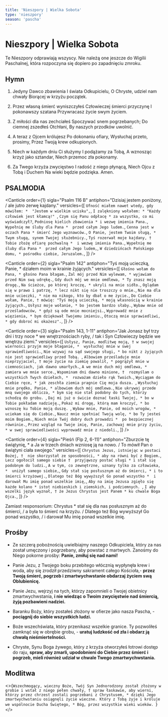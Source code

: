 ```yaml
---
title: 'Nieszpory | Wielka Sobota'
type: 'nieszpory'
season: 'pascha'
---
```


# Nieszpory | Wielka Sobota

<Note className="mb-4">
  Te Nieszpory odprawiają wszyscy. Nie należą one jeszcze do Wigilii Paschalnej,
  która rozpoczyna się dopiero po zapadnięciu zmroku.
</Note>

<OpeningVersicle />

## Hymn

1. Jedyny Dawco zbawienia
   I świata Odkupicielu,
   O Chryste, udziel nam chwały
   Biorącej w krzyżu początek.

2. Przez własną śmierć wyniszczyłeś
   Człowieczej śmierci przyczynę
   I pokonawszy szatana
   Przywracasz życie swym życiem.

3. Z miłości dla nas zechciałeś
   Spoczywać snem pogrzebanych;
   Do ciemnej zszedłeś Otchłani,
   By naszych przodków uwolnić.

4. A teraz z Ojcem królujesz
   Po dokonaniu ofiary,
   Wysłuchaj przeto, prosimy,
   Przez Twoją krew odkupionych.

5. Niech w każdym dniu Ci służymy
   I podążamy za Tobą,
   A wznosząc krzyż jako sztandar,
   Niech przemoc zła pokonamy.

6. Za Twego krzyża zwycięstwo
   I radość z niego płynącą,
   Niech Ojcu z Tobą i Duchem
   Na wieki będzie podzięka. Amen.

## PSALMODIA

<Canticle
  order={1}
  sigla="Psalm 116 B"
  antiphon="Dzisiaj jestem poniżony, / ale jutro zerwę kajdany."
  versicles={[
    `Ufność miałem nawet wtedy, gdy mówiłem: * 
"Jestem w wielkim ucisku",`,
    `I zalękniony wołałem: *
"Każdy człowiek jest kłamcą!" `,
    `Czym się Panu odpłacę *
za wszystko, co mi wyświadczył?`,
    `Podniosę kielich zbawienia *
i wezwę imienia Pana.`,
    `Wypełnię me śluby dla Pana * 
przed całym Jego ludem.`,
    `Cenna jest w oczach Pana *
śmierć Jego wyznawców.`,
    `O Panie, jestem Twoim sługą, *
Twym sługą, synem Twojej służebnicy.`,
    `Tyś rozerwał moje kajdany, † 
Tobie złożę ofiarę pochwalną * 
i wezwę imienia Pana.`,
    `Wypełnię me śluby dla Pana * 
przed całym Jego ludem,`,
    `W dziedzińcach Pańskiego domu, *
pośrodku ciebie, Jeruzalem.`,
  ]}
/>

<Canticle
  order={2}
  sigla="Psalm 142"
  antiphon="Tyś moją ucieczką, Panie, * działem moim w krainie żyjących."
  versicles={[
    `Głośno wołam do Pana, *
głośno Pana błagam.`,
    `Żal mój przed Nim wylewam, *
wyjawiam przed Nim swą udrękę.`,
    `Gdy duch mój we mnie omdlewa, *
Ty znasz moją drogę.`,
    `Na ścieżce, po której kroczę, *
ukryli na mnie sidło.`,
    `Oglądam się w prawo i patrzę, *
lecz nikt się nie troszczy o mnie.`,
    `Nie ma dla mnie ucieczki, *
nie ma nikogo, kto by dbał o me życie.`,
    `Do Ciebie wołam, Panie, †
mówię: "Tyś moją ucieczką, *
moją własnością w krainie żyjących.`,
    `Usłysz moje wołanie, *
bo jestem bardzo słaby.`,
    `Wybaw mnie od prześladowców, *
gdyż są ode mnie mocniejsi.`,
    `Wyprowadź mnie z więzienia, *
bym dziękował Twojemu imieniu.`,
    `Otoczą mnie sprawiedliwi, *
gdy dobroć mi okażesz".`,
  ]}
/>

<Canticle
  order={3}
  sigla="Psalm 143, 1-11"
  antiphon="Jak Jonasz był trzy dni i trzy noce * we wnętrznościach ryby, / tak i Syn Człowieczy będzie we wnętrzu ziemi."
  versicles={[
    `Usłysz, Panie, modlitwę moją, †
w swojej wierności przyjm moje błaganie, * 
wysłuchaj mnie w swej sprawiedliwości.`,
    `Nie wzywaj na sąd swojego sługi, *
bo nikt z żyjących nie jest sprawiedliwy przed Tobą. `,
    `Albowiem prześladuje mnie nieprzyjaciel, †
moje życie na ziemię powalił, *
pogrążył mnie w ciemnościach, jak dawno umarłych.`,
    `A we mnie duch mój omdlewa, * 
zamiera we mnie serce.`,
    `Wspominam dni dawno minione, † 
rozmyślam o wszystkich Twych dziełach, * 
rozważam dzieło rąk Twoich.`,
    `Wyciągam do Ciebie ręce, *
jak zeschła ziemia pragnie Cię moja dusza. `,
    `Wysłuchaj mnie prędko, Panie, *
albowiem duch mój omdlewa.`,
    `Nie ukrywaj przede mną swojego oblicza, *
bym się nie stał podobny do tych, którzy schodzą do grobu. `,
    `Daj mi już o świcie doznać łaski Twojej, *
bo w Tobie pokładam nadzieję.`,
    `Pokaż mi drogę, którą mam kroczyć, *
bo wznoszę ku Tobie moją duszę. `,
    `Wybaw mnie, Panie, od moich wrogów, * 
uciekam się do Ciebie.`,
    `Naucz mnie spełniać Twoją wolę, *
bo Ty jesteś moim Bogiem.`,
    `Niech mnie Twój dobry duch prowadzi * 
po bezpiecznej równinie.`,
    `Przez wzgląd na Twoje imię, Panie, zachowaj mnie przy życiu, *
w swej sprawiedliwości wyprowadź mnie z niedoli.`,
  ]}
/>

<Canticle
  order={4}
  sigla="Pieśń (Flp 2, 6-11)"
  antiphon="Zburzcie tę świątynię, * a Ja w trzech dniach wzniosę ją na nowo. / To mówił Pan o świątyni ciała swojego."
  versicles={[
    `Chrystus Jezus, istniejąc w postaci Bożej, † 
nie skorzystał ze sposobności, *
aby na równi być z Bogiem.`,
    `Lecz ogołocił samego siebie † 
przyjąwszy postać sługi *
i stał się podobnym do ludzi.`,
    `A w tym, co zewnętrzne, uznany tylko za człowieka, * 
uniżył samego siebie,`,
    `Gdy stał się posłusznym aż do śmierci, *
i to śmierci krzyżowej.`,
    `Dlatego też Bóg wywyższył Go ponad wszystko * 
i darował Mu imię ponad wszelkie imię,`,
    `Aby na imię Jezusa zgięło się każde kolano *
istot niebieskich i ziemskich, i podziemnych. `,
    `I aby wszelki język wyznał, †
że Jezus Chrystus jest Panem *
ku chwale Boga Ojca.`,
  ]}
/>

<Passage
  sigla="1 P 1, 18-21"
  passage="Wiecie, że z waszego odziedziczonego po przodkach złego postępowania zostaliście wykupieni nie czymś przemijającym, srebrem lub złotem, ale drogocenną krwią Chrystusa, jako baranka niepokalanego i bez zmazy. On był wprawdzie przewidziany przed stworzeniem świata, dopiero jednak w ostatnich czasach się objawił ze względu na was. Wyście przez Niego uwierzyli w Boga, który wzbudził Go z martwych i udzielił Mu chwały, tak że wiara wasza i nadzieja są skierowane ku Bogu."
/>

<Note className="mt-5">Zamiast responsorium:</Note>
Chrystus * stał się dla nas posłusznym aż do śmierci, / a była to śmierć na krzyżu.
/ Dlatego też Bóg wywyższył Go ponad wszystko, / i darował Mu imię ponad wszelkie
imię.

<div />

<Magnificat antiphon="Arcykapłani zamknęli grób Pana, * zapieczętowali kamień i postawili straże." />

## Prośby

- Ze szczerą pobożnością uwielbiajmy naszego Odkupiciela, który za nas został umęczony i pogrzebany, aby powstać z martwych. Zanośmy do Niego pokorne prośby: **Panie, zmiłuj się nad nami!**

- Panie Jezu, z Twojego boku przebitego włócznią wypłynęła krew i woda, aby się zrodził przedziwny sakrament całego Kościoła,- **przez Twoją śmierć, pogrzeb i zmartwychwstanie obdarzaj życiem swą Oblubienicę.**

- Panie Jezu, wejrzyj na tych, którzy zapomnieli o Twojej obietnicy zmartwychwstania, **i nie wiedząc o Twoim zwycięstwie nad śmiercią, żyją pozbawieni nadziei.**

- Baranku Boży, który zostałeś złożony w ofierze jako nasza Pascha, - **pociągnij do siebie wszystkich ludzi.**

- Boże wszechświata, który przenikasz wszelkie granice. Ty pozwoliłeś zamknąć się w obrębie grobu, - **uratuj ludzkość od zła i obdarz ją chwałą nieśmiertelności.**

- Chryste, Synu Boga żywego, który z krzyża otworzyłeś łotrowi dostęp do raju, **spraw, aby zmarli, upodobnieni do Ciebie przez śmierć i pogrzeb, mieli również udział w chwale Twego zmartwychwstania.**

<CustomIntercessions />

<KyrieEleison />

<LordsPrayer />

## Modlitwa

<>{`Wszechmogący, wieczny Boże, Twój Syn Jednorodzony został złożony w grobie i wstał z niego pełen chwały, † spraw łaskawie, aby wierni, którzy przez chrzest zostali pogrzebani z Chrystusem, * dzięki Jego zmartwychwstaniu osiągnęli życie wieczne. Który z Tobą żyje i króluje we wspólnocie Ducha Świętego, * Bóg, przez wszystkie wieki wieków. `}</>

<Amen />

<BlessingAndConcludingVersicle />

<SalveRegina />
